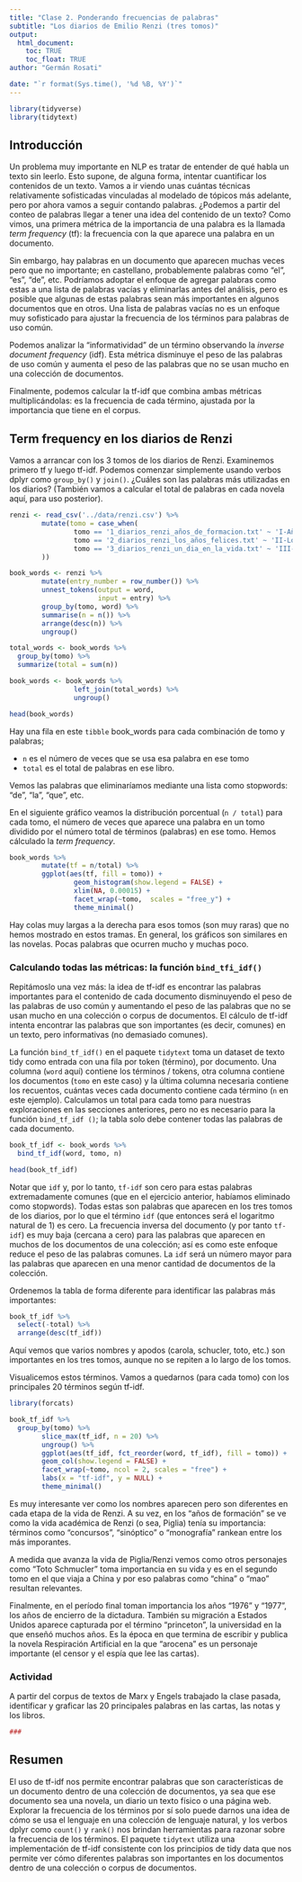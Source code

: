 ```yaml
---
title: "Clase 2. Ponderando frecuencias de palabras"
subtitle: "Los diarios de Emilio Renzi (tres tomos)"
output: 
  html_document:
    toc: TRUE
    toc_float: TRUE
author: "Germán Rosati"

date: "`r format(Sys.time(), '%d %B, %Y')`"
---
```




```r
library(tidyverse)
library(tidytext)
```

## Introducción
Un problema muy importante en NLP es tratar de entender de qué habla un texto sin leerlo. Esto supone, de alguna forma, intentar cuantificar los contenidos de un texto. Vamos a ir viendo unas cuántas técnicas relativamente sofisticadas vinculadas al modelado de tópicos más adelante, pero por ahora vamos a seguir contando palabras. ¿Podemos a partir del conteo de palabras llegar a tener una idea del contenido de un texto? Como vimos, una primera métrica de la importancia de una palabra es la llamada _term frequency_ (tf): la frecuencia con la que aparece una palabra en un documento.

Sin embargo, hay palabras en un documento que aparecen muchas veces pero que no importante; en castellano, probablemente palabras como "el", "es", "de", etc. Podríamos adoptar el enfoque de agregar palabras como estas a una lista de palabras vacías y eliminarlas antes del análisis, pero es posible que algunas de estas palabras sean más importantes en algunos documentos que en otros. Una lista de palabras vacías no es un enfoque muy sofisticado para ajustar la frecuencia de los términos para palabras de uso común.

Podemos analizar la "informatividad" de un término observando la _inverse document frequency_ (idf). Esta métrica disminuye el peso de las palabras de uso común y aumenta el peso de las palabras que no se usan mucho en una colección de documentos. 

Finalmente, podemos calcular la tf-idf que combina ambas métricas multiplicándolas: es la frecuencia de cada término, ajustada por la importancia que tiene en el corpus.


## Term frequency en los diarios de Renzi

Vamos a arrancar con los 3 tomos de los diarios de Renzi. Examinemos primero tf y luego tf-idf. Podemos comenzar simplemente usando verbos dplyr como `group_by()` y `join()`. ¿Cuáles son las palabras más utilizadas en los diarios? (También vamos a calcular el total de palabras en cada novela aquí, para uso posterior).


```r
renzi <- read_csv('../data/renzi.csv') %>%
        mutate(tomo = case_when(
                tomo == '1_diarios_renzi_años_de_formacion.txt' ~ 'I-Años de formación',
                tomo == '2_diarios_renzi_los_años_felices.txt' ~ 'II-Los años felices',
                tomo == '3_diarios_renzi_un_dia_en_la_vida.txt' ~ 'III-Un día en la vida',
        ))
```

```r
book_words <- renzi %>%
        mutate(entry_number = row_number()) %>%
        unnest_tokens(output = word, 
                      input = entry) %>%
        group_by(tomo, word) %>%
        summarise(n = n()) %>%
        arrange(desc(n)) %>%
        ungroup()

total_words <- book_words %>% 
  group_by(tomo) %>% 
  summarize(total = sum(n))

book_words <- book_words %>%
                left_join(total_words) %>%
                ungroup()

head(book_words)
```

Hay una fila en este `tibble` book_words para cada combinación de tomo y palabras; 

- `n` es el número de veces que se usa esa palabra en ese tomo 
- `total` es el total de palabras en ese libro. 

Vemos las palabras que eliminaríamos mediante una lista como stopwords: "de", "la", "que", etc.

En el siguiente gráfico veamos la distribución porcentual (`n / total`) para cada tomo, el número de veces que aparece una palabra en un tomo dividido por el número total de términos (palabras) en ese tomo. Hemos cálculado la _term frequency_.

```r
book_words %>%
        mutate(tf = n/total) %>%
        ggplot(aes(tf, fill = tomo)) +
                geom_histogram(show.legend = FALSE) +
                xlim(NA, 0.00015) +
                facet_wrap(~tomo,  scales = "free_y") +
                theme_minimal()

```

Hay colas muy largas a la derecha para esos tomos (son muy raras) que no hemos mostrado en estos tramas. En general, los gráficos son similares en las novelas. Pocas palabras que ocurren mucho y muchas poco.


### Calculando todas las métricas: la función `bind_tfi_idf()`
Repitámoslo una vez más: la idea de tf-idf es encontrar las palabras importantes para el contenido de cada documento disminuyendo el peso de las palabras de uso común y aumentando el peso de las palabras que no se usan mucho en una colección o corpus de documentos. El cálculo de tf-idf intenta encontrar las palabras que son importantes (es decir, comunes) en un texto, pero informativas (no demasiado comunes).

La función `bind_tf_idf()` en el paquete `tidytext` toma un dataset de texto tidy como entrada con una fila por token (término), por documento. Una columna (`word` aquí) contiene los términos / tokens, otra columna contiene los documentos (`tomo` en este caso) y la última columna necesaria contiene los recuentos, cuántas veces cada documento contiene cada término (`n` en este ejemplo). Calculamos un total para cada tomo para nuestras exploraciones en las secciones anteriores, pero no es necesario para la función `bind_tf_idf ()`; la tabla solo debe contener todas las palabras de cada documento.

```r
book_tf_idf <- book_words %>%
  bind_tf_idf(word, tomo, n)

head(book_tf_idf)
```

Notar que `idf` y, por lo tanto, `tf-idf` son cero para estas palabras extremadamente comunes (que en el ejercicio anterior, habíamos eliminado como stopwords). Todas estas son palabras que aparecen en los tres tomos de los diarios, por lo que el término `idf` (que entonces será el logaritmo natural de 1) es cero. La frecuencia inversa del documento (y por tanto `tf-idf`) es muy baja (cercana a cero) para las palabras que aparecen en muchos de los documentos de una colección; así es como este enfoque reduce el peso de las palabras comunes. La `idf` será un número mayor para las palabras que aparecen en una menor cantidad de documentos de la colección.

Ordenemos la tabla de forma diferente para identificar las palabras más importantes:

```r
book_tf_idf %>%
  select(-total) %>%
  arrange(desc(tf_idf))
```

Aquí vemos que varios nombres y apodos (carola, schucler, toto, etc.) son importantes en los tres tomos, aunque no se repiten a lo largo de los tomos.

Visualicemos estos términos. Vamos a quedarnos (para cada tomo) con los principales 20 términos según tf-idf. 
```r
library(forcats)

book_tf_idf %>%
  group_by(tomo) %>%
        slice_max(tf_idf, n = 20) %>%
        ungroup() %>%
        ggplot(aes(tf_idf, fct_reorder(word, tf_idf), fill = tomo)) +
        geom_col(show.legend = FALSE) +
        facet_wrap(~tomo, ncol = 2, scales = "free") +
        labs(x = "tf-idf", y = NULL) +
        theme_minimal()
```

Es muy interesante ver como los nombres aparecen pero son diferentes en cada etapa de la vida de Renzi. A su vez, en los "años de formación" se ve como la vida académica de Renzi (o sea, Piglia) tenía su importancia: términos como "concursos", "sinóptico" o "monografía" rankean entre los más imporantes. 

A medida que avanza la vida de Piglia/Renzi vemos como otros personajes como "Toto Schmucler" toma importancia en su vida y es en el segundo tomo en el que viaja a China y por eso palabras como "china" o "mao" resultan relevantes.

Finalmente, en el período final toman importancia los años "1976" y "1977", los años de encierro de la dictadura. También su migración a Estados Unidos aparece capturada por el término "princeton", la universidad en la que enseñó muchos años. Es la época en que termina de escribir y publica la novela Respiración Artificial en la que "arocena" es un personaje importante (el censor y el espía que lee las cartas).

### Actividad
A partir del corpus de textos de Marx y Engels trabajado la clase pasada, identificar y graficar las 20 principales palabras en las cartas, las notas y los libros.

```r
###
```


## Resumen
El uso de tf-idf nos permite encontrar palabras que son características de un documento dentro de una colección de documentos, ya sea que ese documento sea una novela, un diario un texto físico o una página web. Explorar la frecuencia de los términos por sí solo puede darnos una idea de cómo se usa el lenguaje en una colección de lenguaje natural, y los verbos dplyr como `count()` y `rank()` nos brindan herramientas para razonar sobre la frecuencia de los términos. El paquete `tidytext` utiliza una implementación de tf-idf consistente con los principios de tidy data que nos permite ver cómo diferentes palabras son importantes en los documentos dentro de una colección o corpus de documentos.
